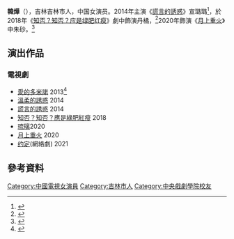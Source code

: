 '''韓燁'''（{{bd|1990年|5月5日||}}），吉林吉林市人，中国女演员。2014年主演《[[謊言的誘惑|謊言的誘惑]]》宣璐璐<ref>{{cite web |title=韩烨再度加盟温柔系列剧 《谎言的诱惑》演名模 |url=https://www.sohu.com/a/285465726_120078003 |website=搜狐 |accessdate=2020-12-29}}</ref>，於2018年《[[知否？知否？应是绿肥红瘦|知否？知否？应是绿肥红瘦]]》劇中飾演丹橘，<ref>{{cite news |title=实力演员韩烨《知否》杀青 挑战忠心“丹橘”引期待 |url=http://news.ldnews.cn/zhnews/entertion/201804/560912.shtml |agency=娄底新闻网 |date=2018-04-02 15:04}}</ref>2020年飾演《[[月上重火|月上重火]]》中朱砂。<ref>{{cite web |author1=Ruo |title=《月上重火》10位古裝男神女神！羅雲熙一樣很仙，還隱藏《知否》、《花千骨》演員 |url=https://www.beauty321.com/post/33006 |website=美人圈 |accessdate=2020-12-29}}</ref>

==演出作品==
===電視劇===
*[[愛的多米諾|愛的多米諾]] 2013<ref>{{cite web |title=《爱的多米诺》韩烨于和伟戏里戏外父女情 |url=http://ent.sina.com.cn/v/m/2013-07-19/16573968397.shtml |website=新浪娛樂 |accessdate=2020-12-31}}</ref>
*[[溫柔的誘惑|溫柔的誘惑]] 2014
*[[謊言的誘惑|謊言的誘惑]] 2014
*[[知否？知否？應是綠肥紅瘦|知否？知否？應是綠肥紅瘦]] 2018
*[[琉璃|琉璃]]2020
*[[月上重火|月上重火]] 2020
*[[约定_(电视剧)|约定]](網絡劇) 2021

==參考資料==
{{refs}}

{{DEFAULTSORT:han ye}}
[[Category:中國電視女演員|Category:中國電視女演員]]
[[Category:吉林市人|Category:吉林市人]]
[[Category:中央戲劇學院校友|Category:中央戲劇學院校友]]